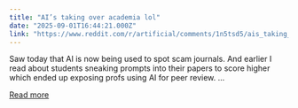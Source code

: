 ```yaml
---
title: "AI’s taking over academia lol"
date: "2025-09-01T16:44:21.000Z"
link: "https://www.reddit.com/r/artificial/comments/1n5tsd5/ais_taking_over_academia_lol/"
---
```


Saw today that AI is now being used to spot scam journals. And earlier I read about students sneaking prompts into their papers to score higher which ended up exposing profs using AI for peer review. ...

[Read more](https://www.reddit.com/r/artificial/comments/1n5tsd5/ais_taking_over_academia_lol/)

